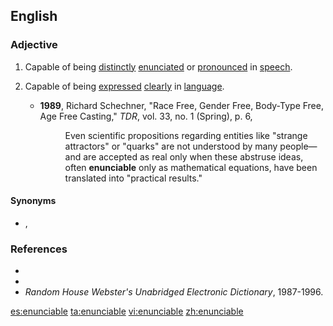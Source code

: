 ==English==

===Adjective===
{{en-adj}}

# {{lb|en|of words, linguistic expressions, etc.}} Capable of being [[distinctly]] [[enunciate]]d or [[pronounce]]d in [[speech]].
# {{lb|en|of ideas, thoughts, etc.}} Capable of being [[express]]ed [[clearly]] in [[language]].
#* '''1989''', Richard Schechner, "Race Free, Gender Free, Body-Type Free, Age Free Casting," ''TDR'', vol. 33, no. 1 (Spring), p. 6,
#*: Even scientific propositions regarding entities like "strange attractors" or "quarks" are not understood by many people—and are accepted as real only when these abstruse ideas, often '''enunciable''' only as mathematical equations, have been translated into "practical results."

====Synonyms====
* {{l|en|articulable}}, {{l|en|expressible}}

===References===
* {{R:Webster 1913}}
* {{R:Dictionary.com}}
* ''Random House Webster's Unabridged Electronic Dictionary'', 1987-1996.

[[es:enunciable]]
[[ta:enunciable]]
[[vi:enunciable]]
[[zh:enunciable]]